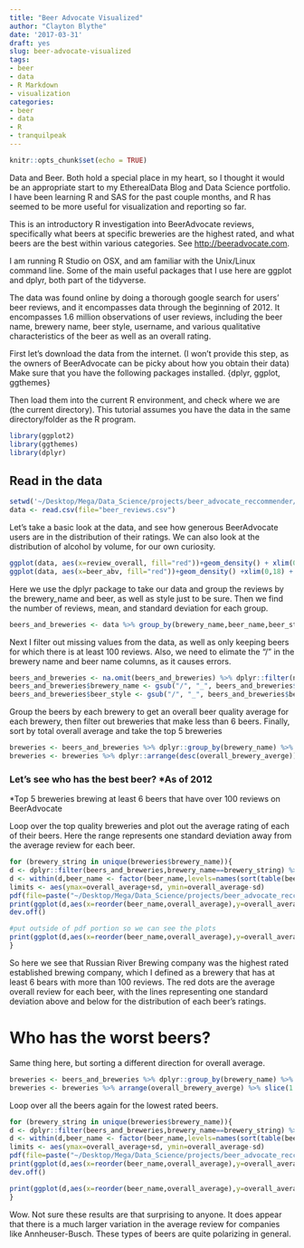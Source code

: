 ```yaml
---
title: "Beer Advocate Visualized"
author: "Clayton Blythe"
date: '2017-03-31'
draft: yes
slug: beer-advocate-visualized
tags:
- beer
- data
- R Markdown
- visualization
categories:
- beer
- data
- R
- tranquilpeak
---
```


```r
knitr::opts_chunk$set(echo = TRUE)
```

Data and Beer. Both hold a special place in my heart, so I thought it would be an appropriate start to my EtherealData Blog and Data Science portfolio. I have been learning R and SAS for the past couple months, and R has seemed to be more useful for visualization and reporting so far. 

This is an introductory R investigation into BeerAdvocate reviews, specifically what beers at specific breweries are the highest rated, and what beers are the best within various categories. See <http://beeradvocate.com>.

I am running R Studio on OSX, and am familiar with the Unix/Linux command line. Some of the main useful packages that I use here are ggplot and dplyr, both part of the tidyverse. 

The data was found online by doing a thorough google search for users' beer reviews, and it encompasses data through the beginning of 2012. It encompasses 1.6 million observations of user reviews, including the beer name, brewery name, beer style, username, and various qualitative characteristics of the beer as well as an overall rating. 

First let's download the data from the internet. (I won't provide this step, as the owners of BeerAdvocate can be picky about how you obtain their data) 
Make sure that you have the following packages installed. {dplyr, ggplot, ggthemes}

Then load them into the current R environment, and check where we are (the current directory). This tutorial assumes you have the data in the same directory/folder as the R program.

```r
library(ggplot2)
library(ggthemes)
library(dplyr)
```

## Read in the data
```r
setwd('~/Desktop/Mega/Data_Science/projects/beer_advocate_reccommender/data/')
data <- read.csv(file="beer_reviews.csv")
```

Let's take a basic look at the data, and see how generous BeerAdvocate users are in the distribution of their ratings. We can also look at the distribution of alcohol by volume, for our own curiosity.
```r
ggplot(data, aes(x=review_overall, fill="red"))+geom_density() + xlim(0,5)+theme_bw()
ggplot(data, aes(x=beer_abv, fill="red"))+geom_density() +xlim(0,18) + theme_bw()
```

Here we use the dplyr package to take our data and group the reviews by the brewery_name and beer, as well as style just to be sure. Then we find the number of reviews, mean, and standard deviation for each group.
```r
beers_and_breweries <- data %>% group_by(brewery_name,beer_name,beer_style)%>% summarise(overall_average= mean(review_overall), sd = sd(review_overall),aroma_average = mean(review_aroma), appearance_average = mean(review_appearance), palate_average=mean(review_palate), taste_average=mean(review_taste), n=n()) 


```
Next I filter out missing values from the data, as well as only keeping beers for which there is at least 100 reviews. Also, we need to elimate the "/" in the brewery name and beer name columns, as it causes errors.

```r
beers_and_breweries <- na.omit(beers_and_breweries) %>% dplyr::filter(n>=100) %>% dplyr::arrange(desc(n))
beers_and_breweries$brewery_name <- gsub("/", "_", beers_and_breweries$brewery_name)
beers_and_breweries$beer_style <- gsub("/", "_", beers_and_breweries$beer_style)
```

Group the beers by each brewery to get an overall beer quality average for each brewery, then filter out breweries that make less than 6 beers. Finally, sort by total overall average and take the top 5 breweries
```r
breweries <- beers_and_breweries %>% dplyr::group_by(brewery_name) %>% dplyr::summarise(overall_brewery_averge=mean(overall_average), n=n())  %>% dplyr::filter(n>=6) 
breweries <- breweries %>% dplyr::arrange(desc(overall_brewery_averge)) %>% dplyr::slice(1:15)
```


### Let's see who has the best beer? *As of 2012

*Top 5 breweries brewing at least 6 beers that have over 100 reviews on BeerAdvocate

Loop over the top quality breweries and plot out the average rating of each of their beers. Here the range represents one standard deviation away from the average review for each beer.

```r
for (brewery_string in unique(breweries$brewery_name)){
d <- dplyr::filter(beers_and_breweries,brewery_name==brewery_string) %>% arrange(desc(overall_average)) 
d <- within(d,beer_name <- factor(beer_name,levels=names(sort(table(beer_name),decreasing=TRUE))))
limits <- aes(ymax=overall_average+sd, ymin=overall_average-sd)
pdf(file=paste("~/Desktop/Mega/Data_Science/projects/beer_advocate_reccommender/figures/best_breweries/",brewery_string, "_beers.pdf", sep=""),width=16, height = 9)
print(ggplot(d,aes(x=reorder(beer_name,overall_average),y=overall_average, fill=beer_name)) + geom_point(shape=21, size=3, fill="red")  + geom_errorbar(limits,width=.2) +  geom_text(aes(x=beer_name,y=.29,label=paste(n,"reviews")),nudge_x=-.35) + coord_flip() + scale_y_continuous(expand = c(0, 0), limits = c(0, 5.5)) + ggtitle(paste("Average BeerAdvocate Review for", brewery_string, "Beers")) + theme_solarized() + theme(axis.text=element_text(size=14), plot.title = element_text(size=16,face="bold"), axis.title.y = element_blank(), axis.title.x=element_blank()))
dev.off()

#put outside of pdf portion so we can see the plots
print(ggplot(d,aes(x=reorder(beer_name,overall_average),y=overall_average, fill=beer_name)) + geom_point(shape=21, size=3, fill="red")  + geom_errorbar(limits,width=.2) +  geom_text(aes(x=beer_name,y=.29,label=paste(n,"reviews")),nudge_x=-.35) + coord_flip() + scale_y_continuous(expand = c(0, 0), limits = c(0, 5.5)) + ggtitle(paste("Average BeerAdvocate Review for", brewery_string, "Beers")) + theme_solarized() + theme(axis.text=element_text(size=14), plot.title = element_text(size=16,face="bold"), axis.title.y = element_blank(), axis.title.x=element_blank()))
}
```

So here we see that Russian River Brewing company was the highest rated established brewing company, which I defined as a brewery that has at least 6 bears with more than 100 reviews. The red dots are the average overall review for each beer, with the lines representing one standard deviation above and below for the distribution of each beer's ratings.


# Who has the worst beers?
Same thing here, but sorting a different direction for overall average.
```r
breweries <- beers_and_breweries %>% dplyr::group_by(brewery_name) %>% summarise(overall_brewery_averge=mean(overall_average), n=n())  %>% dplyr::filter(n>=6) 
breweries <- breweries %>% arrange(overall_brewery_averge) %>% slice(1:15)
```

Loop over all the beers again for the lowest rated beers.

```r
for (brewery_string in unique(breweries$brewery_name)){
d <- dplyr::filter(beers_and_breweries,brewery_name==brewery_string) %>% arrange(overall_average) 
d <- within(d,beer_name <- factor(beer_name,levels=names(sort(table(beer_name),decreasing=TRUE))))
limits <- aes(ymax=overall_average+sd, ymin=overall_average-sd)
pdf(file=paste("~/Desktop/Mega/Data_Science/projects/beer_advocate_reccommender/figures/worst_breweries/",brewery_string, "_beers.pdf", sep=""),width=16, height = 9)
print(ggplot(d,aes(x=reorder(beer_name,overall_average),y=overall_average, fill=beer_name)) + geom_point(shape=21, size=3, fill="red")  + geom_errorbar(limits,width=.2) +  geom_text(aes(x=beer_name,y=.29,label=paste(n,"reviews")),nudge_x=-.35) + coord_flip() + scale_y_continuous(expand = c(0, 0), limits = c(0, 5.5)) + ggtitle(paste("Average BeerAdvocate Review for", brewery_string, "Beers")) + theme_solarized() + theme(axis.text=element_text(size=14), plot.title = element_text(size=16,face="bold"), axis.title.y = element_blank(), axis.title.x=element_blank()))
dev.off()

print(ggplot(d,aes(x=reorder(beer_name,overall_average),y=overall_average, fill=beer_name)) + geom_point(shape=21, size=3, fill="red")  + geom_errorbar(limits,width=.2) +  geom_text(aes(x=beer_name,y=.29,label=paste(n,"reviews")),nudge_x=-.35) + coord_flip() + scale_y_continuous(expand = c(0, 0), limits = c(0, 5.5)) + ggtitle(paste("Average BeerAdvocate Review for", brewery_string, "Beers")) + theme_solarized() + theme(axis.text=element_text(size=14), plot.title = element_text(size=16,face="bold"), axis.title.y = element_blank(), axis.title.x=element_blank()))
}
```

Wow. Not sure these results are that surprising to anyone. It does appear that there is a much larger variation in the average review for companies like Annheuser-Busch. These types of beers are quite polarizing in general. 

